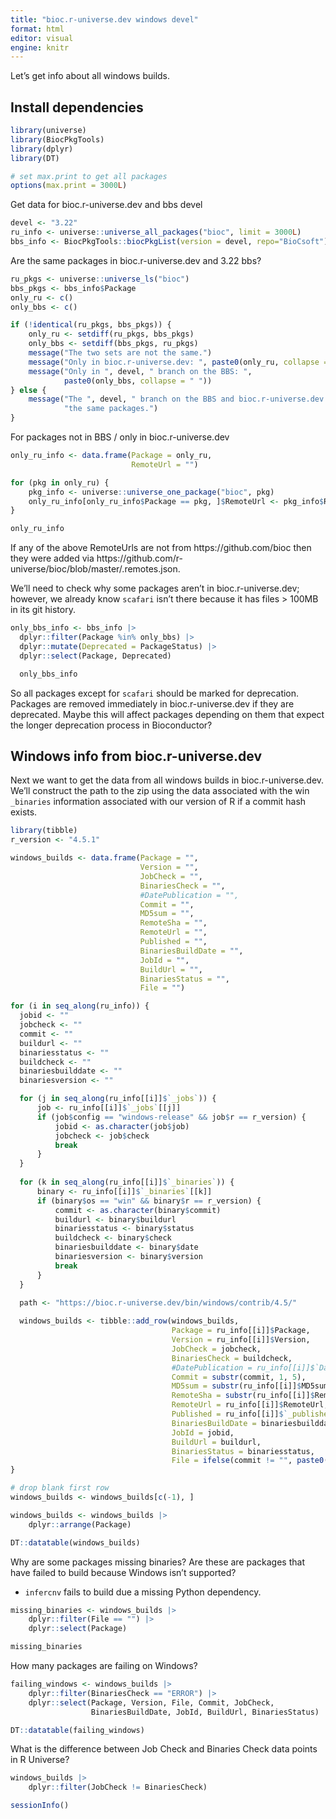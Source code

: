 ```yaml
---
title: "bioc.r-universe.dev windows devel"
format: html
editor: visual
engine: knitr
---
```


Let's get info about all windows builds.

## Install dependencies

```r

library(universe)
library(BiocPkgTools)
library(dplyr)
library(DT)

# set max.print to get all packages
options(max.print = 3000L)
```

Get data for bioc.r-universe.dev and bbs devel

```r
devel <- "3.22"
ru_info <- universe::universe_all_packages("bioc", limit = 3000L)
bbs_info <- BiocPkgTools::biocPkgList(version = devel, repo="BioCsoft")
```

Are the same packages in bioc.r-universe.dev and 3.22 bbs?

```r
ru_pkgs <- universe::universe_ls("bioc")
bbs_pkgs <- bbs_info$Package
only_ru <- c()
only_bbs <- c()

if (!identical(ru_pkgs, bbs_pkgs)) {
    only_ru <- setdiff(ru_pkgs, bbs_pkgs)
    only_bbs <- setdiff(bbs_pkgs, ru_pkgs)
    message("The two sets are not the same.")
    message("Only in bioc.r-universe.dev: ", paste0(only_ru, collapse = " "))
    message("Only in ", devel, " branch on the BBS: ",
            paste0(only_bbs, collapse = " "))
} else {
    message("The ", devel, " branch on the BBS and bioc.r-universe.dev have",
            "the same packages.")
}
```

For packages not in BBS / only in bioc.r-universe.dev

```r

only_ru_info <- data.frame(Package = only_ru,
                           RemoteUrl = "")

for (pkg in only_ru) {
    pkg_info <- universe::universe_one_package("bioc", pkg)
    only_ru_info[only_ru_info$Package == pkg, ]$RemoteUrl <- pkg_info$RemoteUrl
}

only_ru_info
```

If any of the above RemoteUrls are not from https://github.com/bioc then they
were added via https://github.com/r-universe/bioc/blob/master/.remotes.json.

We'll need to check why some packages aren't in bioc.r-universe.dev; however,
we already know `scafari` isn't there because it has files > 100MB in its
git history.

```r
only_bbs_info <- bbs_info |>
  dplyr::filter(Package %in% only_bbs) |>
  dplyr::mutate(Deprecated = PackageStatus) |>
  dplyr::select(Package, Deprecated)

  only_bbs_info
```

So all packages except for `scafari` should be marked for deprecation. Packages
are removed immediately in bioc.r-universe.dev if they are deprecated. Maybe
this will affect packages depending on them that expect the longer deprecation
process in Bioconductor?

## Windows info from bioc.r-universe.dev

Next we want to get the data from all windows builds in bioc.r-universe.dev.
We'll construct the path to the zip using the data associated with the win
`_binaries` information associated with our version of R if a commit hash exists.

```r
library(tibble)
r_version <- "4.5.1"

windows_builds <- data.frame(Package = "",
                             Version = "",
                             JobCheck = "",
                             BinariesCheck = "",
                             #DatePublication = "",
                             Commit = "",
                             MD5sum = "",
                             RemoteSha = "",
                             RemoteUrl = "",
                             Published = "",
                             BinariesBuildDate = "",
                             JobId = "",
                             BuildUrl = "",
                             BinariesStatus = "",
                             File = "")

for (i in seq_along(ru_info)) {
  jobid <- ""
  jobcheck <- ""
  commit <- ""
  buildurl <- ""
  binariesstatus <- ""
  buildcheck <- ""
  binariesbuilddate <- ""
  binariesversion <- ""

  for (j in seq_along(ru_info[[i]]$`_jobs`)) {
      job <- ru_info[[i]]$`_jobs`[[j]]
      if (job$config == "windows-release" && job$r == r_version) {
          jobid <- as.character(job$job)
          jobcheck <- job$check
          break
      }
  }
  
  for (k in seq_along(ru_info[[i]]$`_binaries`)) {
      binary <- ru_info[[i]]$`_binaries`[[k]]
      if (binary$os == "win" && binary$r == r_version) {
          commit <- as.character(binary$commit)
          buildurl <- binary$buildurl
          binariesstatus <- binary$status
          buildcheck <- binary$check
          binariesbuilddate <- binary$date
          binariesversion <- binary$version
          break
      }
  }
  
  path <- "https://bioc.r-universe.dev/bin/windows/contrib/4.5/"

  windows_builds <- tibble::add_row(windows_builds,
                                    Package = ru_info[[i]]$Package,
                                    Version = ru_info[[i]]$Version,
                                    JobCheck = jobcheck,
                                    BinariesCheck = buildcheck,
                                    #DatePublication = ru_info[[i]]$`Date/Publication`,
                                    Commit = substr(commit, 1, 5),
                                    MD5sum = substr(ru_info[[i]]$MD5sum, 1, 5),
                                    RemoteSha = substr(ru_info[[i]]$RemoteSha, 1, 5),
                                    RemoteUrl = ru_info[[i]]$RemoteUrl,
                                    Published = ru_info[[i]]$`_published`,
                                    BinariesBuildDate = binariesbuilddate,
                                    JobId = jobid,
                                    BuildUrl = buildurl,
                                    BinariesStatus = binariesstatus,
                                    File = ifelse(commit != "", paste0(path, Package, "_", binariesversion, ".zip"), ""))
}

# drop blank first row
windows_builds <- windows_builds[c(-1), ]

windows_builds <- windows_builds |>
    dplyr::arrange(Package)

DT::datatable(windows_builds)
```

Why are some packages missing binaries? Are these are packages that
have failed to build because Windows isn't supported?

* `infercnv` fails to build due a missing Python dependency.

```r
missing_binaries <- windows_builds |>
    dplyr::filter(File == "") |>
    dplyr::select(Package)

missing_binaries
```

How many packages are failing on Windows?

```r

failing_windows <- windows_builds |>
    dplyr::filter(BinariesCheck == "ERROR") |>
    dplyr::select(Package, Version, File, Commit, JobCheck,
                  BinariesBuildDate, JobId, BuildUrl, BinariesStatus)

DT::datatable(failing_windows)
```

What is the difference between Job Check and Binaries Check data points in
R Universe?

```r

windows_builds |>
    dplyr::filter(JobCheck != BinariesCheck)
```

```r
sessionInfo()
```